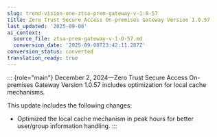 ```yaml
---
slug: trend-vision-one-ztsa-prem-gateway-v-1-0-57
title: Zero Trust Secure Access On-premises Gateway Version 1.0.57
last_updated: '2025-09-08'
ai_context:
  source_file: ztsa-prem-gateway-v-1-0-57.md
  conversion_date: '2025-09-08T23:42:11.287Z'
conversion_status: converted
translation_ready: true
---
```


::: {role="main"}
December 2, 2024—Zero Trust Secure Access On-premises Gateway Version 1.0.57 includes optimization for local cache mechanisms.

This update includes the following changes:

- Optimized the local cache mechanism in peak hours for better user/group information handling.
:::
